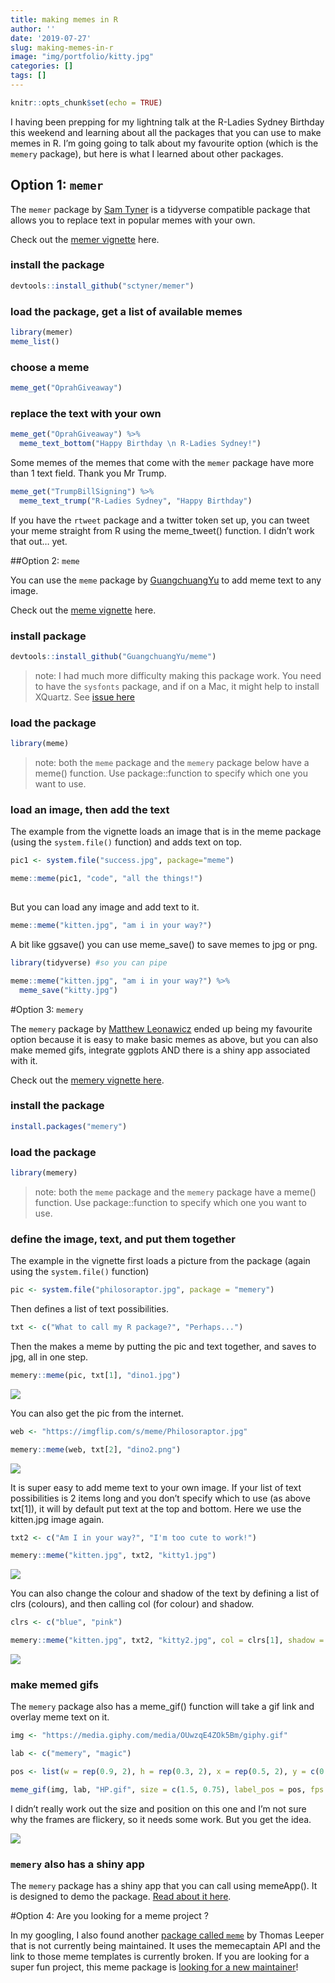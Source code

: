 ```yaml
---
title: making memes in R
author: ''
date: '2019-07-27'
slug: making-memes-in-r
image: "img/portfolio/kitty.jpg"
categories: []
tags: []
---
```


```r
knitr::opts_chunk$set(echo = TRUE)
```

I having been prepping for my lightning talk at the R-Ladies Sydney Birthday this weekend and learning about all the packages that you can use to make memes in R. I'm going going to talk about my favourite option (which is the `memery` package), but here is what I learned about other packages. 

## Option 1: `memer` 

The `memer` package by [Sam Tyner](https://github.com/sctyner/) is a tidyverse compatible package that allows you to replace text in popular memes with your own. 

Check out the [memer vignette](https://github.com/sctyner/memer) here. 

### install the package

```r
devtools::install_github("sctyner/memer")
```

### load the package, get a list of available memes

```r
library(memer)
meme_list()
```

### choose a meme
```r
meme_get("OprahGiveaway") 
```

### replace the text with your own
```r
meme_get("OprahGiveaway") %>%
  meme_text_bottom("Happy Birthday \n R-Ladies Sydney!")
```

Some memes of the memes that come with the `memer` package have more than 1 text field. Thank you Mr Trump. 

```r
meme_get("TrumpBillSigning") %>% 
  meme_text_trump("R-Ladies Sydney", "Happy Birthday")
```

If you have the `rtweet` package and a twitter token set up, you can tweet your meme straight from R using the meme_tweet() function. I didn't work that out... yet. 


##Option 2: `meme`

You can use the `meme` package by [GuangchuangYu](https://github.com/GuangchuangYu/) to add meme text to any image. 

Check out the [meme vignette](https://cran.r-project.org/web/packages/meme/vignettes/meme.html) here. 


### install package
```r
devtools::install_github("GuangchuangYu/meme")
```

> note: I had much more difficulty making this package work. You need to have the `sysfonts` package, and if on a Mac, it might help to install XQuartz. See [issue here](https://github.com/GuangchuangYu/hexSticker/issues/18)

### load the package

```r
library(meme)
```

> note: both the `meme` package and the `memery` package below have a meme() function. Use package::function to specify which one you want to use. 

### load an image, then add the text

The example from the vignette loads an image that is in the meme package (using the `system.file()` function) and adds text on top. 

```r
pic1 <- system.file("success.jpg", package="meme")

meme::meme(pic1, "code", "all the things!") 
 
```

But you can load any image and add text to it. 

```r
meme::meme("kitten.jpg", "am i in your way?") 

```

A bit like ggsave() you can use meme_save() to save memes to jpg or png. 

```r
library(tidyverse) #so you can pipe
```

```r
meme::meme("kitten.jpg", "am i in your way?") %>%
  meme_save("kitty.jpg")
```

#Option 3: `memery` 

The `memery` package by [Matthew Leonawicz](https://github.com/leonawicz) ended up being my favourite option because it is easy to make basic memes as above, but you can also make memed gifs, integrate ggplots AND there is a shiny app associated with it. 

Check out the [memery vignette here](https://cran.r-project.org/web/packages/memery/vignettes/memery.html). 


### install the package
```r
install.packages("memery")
```

### load the package

```r
library(memery)
```
> note: both the `meme` package and the `memery` package have a meme() function. Use package::function to specify which one you want to use. 

### define the image, text, and put them together

The example in the vignette first loads a picture from the package (again using the `system.file()` function)

```r
pic <- system.file("philosoraptor.jpg", package = "memery")
```

Then defines a list of text possibilities. 
```r
txt <- c("What to call my R package?", "Perhaps...")
```

Then the makes a meme by putting the pic and text together, and saves to jpg, all in one step. 

```r

memery::meme(pic, txt[1], "dino1.jpg")

```

![](/post/2019-07-27-making-memes-in-r_files/dino1.jpg)
  
You can also get the pic from the internet. 

```r

web <- "https://imgflip.com/s/meme/Philosoraptor.jpg"

memery::meme(web, txt[2], "dino2.png")
```

![](/post/2019-07-27-making-memes-in-r_files/dino2.png)
  

It is super easy to add meme text to your own image.  If your list of text possibilities is 2 items long and you don't specify which to use (as above txt[1]), it will by default put text at the top and bottom. Here we use the kitten.jpg image again.
```r
txt2 <- c("Am I in your way?", "I'm too cute to work!")

memery::meme("kitten.jpg", txt2, "kitty1.jpg")

```

![](/post/2019-07-27-making-memes-in-r_files/kitty1.jpg)

You can also change the colour and shadow of the text by defining a list of clrs (colours), and then calling col (for colour) and shadow.
```r
clrs <- c("blue", "pink")

memery::meme("kitten.jpg", txt2, "kitty2.jpg", col = clrs[1], shadow = clrs[2])
```

![](/post/2019-07-27-making-memes-in-r_files/kitty2.jpg)

### make memed gifs

The `memery` package also has a meme_gif() function will take a gif link and overlay meme text on it. 

```r
img <- "https://media.giphy.com/media/OUwzqE4ZOk5Bm/giphy.gif"

lab <- c("memery", "magic")

pos <- list(w = rep(0.9, 2), h = rep(0.3, 2), x = rep(0.5, 2), y = c(0.9, 0.75))

meme_gif(img, lab, "HP.gif", size = c(1.5, 0.75), label_pos = pos, fps = 20)
```

I didn't really work out the size and position on this one and I'm not sure why the frames are flickery, so it needs some work. But you get the idea. 

![](/post/2019-07-27-making-memes-in-r_files/HP.gif)


### `memery` also has a shiny app

The `memery` package has a shiny app that you can call using memeApp(). It is designed to demo the package. [Read about it here](https://cran.r-project.org/web/packages/memery/vignettes/memery.html). 


#Option 4: Are you looking for a meme project ? 

In my googling, I also found another [package called `meme`](https://github.com/leeper/meme) by Thomas Leeper that is not currently being maintained. It uses the memecaptain API and the link to those meme templates is currently broken. If you are looking for a super fun project, this meme package is [looking for a new maintainer](https://github.com/leeper/meme/issues/6)!








